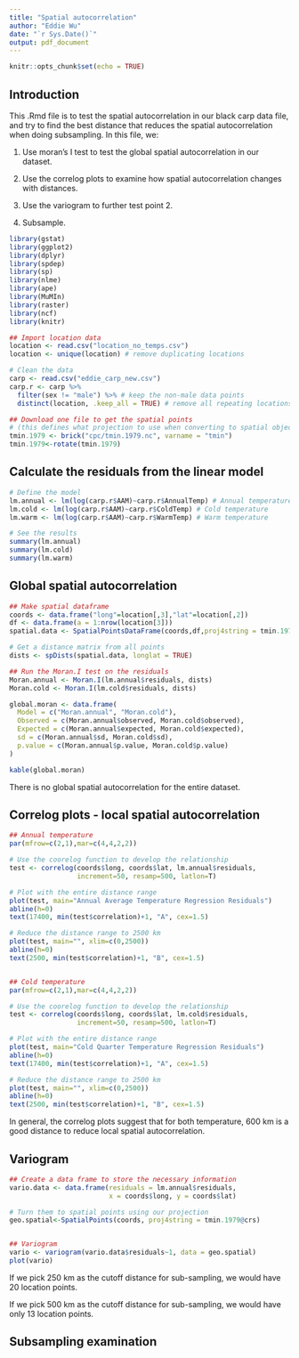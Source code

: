 ```yaml
---
title: "Spatial autocorrelation"
author: "Eddie Wu"
date: "`r Sys.Date()`"
output: pdf_document
---
```


```r
knitr::opts_chunk$set(echo = TRUE)
```

## Introduction

This .Rmd file is to test the spatial autocorrelation in our black carp data file, and try to find the best distance that reduces the spatial autocorrelation when doing subsampling. In this file, we:

1. Use moran's I test to test the global spatial autocorrelation in our dataset.

2. Use the correlog plots to examine how spatial autocorrelation changes with distances.

3. Use the variogram to further test point 2.

4. Subsample.



```r
library(gstat)
library(ggplot2)
library(dplyr)
library(spdep)
library(sp)
library(nlme)
library(ape)
library(MuMIn)
library(raster)
library(ncf)
library(knitr)
```

```r
## Import location data
location <- read.csv("location_no_temps.csv")
location <- unique(location) # remove duplicating locations

# Clean the data
carp <- read.csv("eddie_carp_new.csv")
carp.r <- carp %>% 
  filter(sex != "male") %>% # keep the non-male data points
  distinct(location, .keep_all = TRUE) # remove all repeating locations

## Download one file to get the spatial points
# (this defines what projection to use when converting to spatial objects)
tmin.1979 <- brick("cpc/tmin.1979.nc", varname = "tmin")
tmin.1979<-rotate(tmin.1979)
```


## Calculate the residuals from the linear model

```r
# Define the model
lm.annual <- lm(log(carp.r$AAM)~carp.r$AnnualTemp) # Annual temperature
lm.cold <- lm(log(carp.r$AAM)~carp.r$ColdTemp) # Cold temperature
lm.warm <- lm(log(carp.r$AAM)~carp.r$WarmTemp) # Warm temperature

# See the results
summary(lm.annual)
summary(lm.cold)
summary(lm.warm)
```



## Global spatial autocorrelation

```r
## Make spatial dataframe
coords <- data.frame("long"=location[,3],"lat"=location[,2])
df <- data.frame(a = 1:nrow(location[3]))
spatial.data <- SpatialPointsDataFrame(coords,df,proj4string = tmin.1979@crs)

# Get a distance matrix from all points
dists <- spDists(spatial.data, longlat = TRUE)

## Run the Moran.I test on the residuals
Moran.annual <- Moran.I(lm.annual$residuals, dists)
Moran.cold <- Moran.I(lm.cold$residuals, dists)

global.moran <- data.frame(
  Model = c("Moran.annual", "Moran.cold"),
  Observed = c(Moran.annual$observed, Moran.cold$observed),
  Expected = c(Moran.annual$expected, Moran.cold$expected),
  sd = c(Moran.annual$sd, Moran.cold$sd),
  p.value = c(Moran.annual$p.value, Moran.cold$p.value)
)

kable(global.moran)
```

There is no global spatial autocorrelation for the entire dataset.


## Correlog plots - local spatial autocorrelation

```r
## Annual temperature
par(mfrow=c(2,1),mar=c(4,4,2,2))

# Use the coorelog function to develop the relationship
test <- correlog(coords$long, coords$lat, lm.annual$residuals,
                 increment=50, resamp=500, latlon=T)

# Plot with the entire distance range
plot(test, main="Annual Average Temperature Regression Residuals")
abline(h=0)
text(17400, min(test$correlation)+1, "A", cex=1.5)

# Reduce the distance range to 2500 km
plot(test, main="", xlim=c(0,2500))
abline(h=0)
text(2500, min(test$correlation)+1, "B", cex=1.5)


## Cold temperature
par(mfrow=c(2,1),mar=c(4,4,2,2))

# Use the coorelog function to develop the relationship
test <- correlog(coords$long, coords$lat, lm.cold$residuals,
                 increment=50, resamp=500, latlon=T)

# Plot with the entire distance range
plot(test, main="Cold Quarter Temperature Regression Residuals")
abline(h=0)
text(17400, min(test$correlation)+1, "A", cex=1.5)

# Reduce the distance range to 2500 km
plot(test, main="", xlim=c(0,2500))
abline(h=0)
text(2500, min(test$correlation)+1, "B", cex=1.5)
```

In general, the correlog plots suggest that for both temperature, 600 km is a good distance to reduce local spatial autocorrelation.


## Variogram

```r
## Create a data frame to store the necessary information
vario.data <- data.frame(residuals = lm.annual$residuals,
                         x = coords$long, y = coords$lat)

# Turn them to spatial points using our projection
geo.spatial<-SpatialPoints(coords, proj4string = tmin.1979@crs)


## Variogram
vario <- variogram(vario.data$residuals~1, data = geo.spatial)
plot(vario)
```


If we pick 250 km as the cutoff distance for sub-sampling, we would have 20 location points.

If we pick 500 km as the cutoff distance for sub-sampling, we would have only 13 location points.


## Subsampling examination













